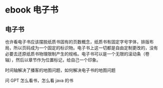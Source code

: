 # ebook 电子书

## 电子书

也许看电子书应该摆脱纸质书固有的页数概念，纸质书有固定字号字体，排版布局，所以页码成为一个固定的标识物。电子书上这一切都是自由定制更改的，没有必要去还原纸质书物理限制产生的规格。电子书可以是一个无限的滚动条（卷轴），然后以章节作为位置标记，给自己一个印象。

时间轴解决了播客的地图问题，如何解决电子书的地图问题

问 GPT 怎么看书，怎么看 java 的书
